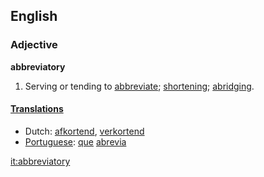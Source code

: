 ==English==

===Adjective===
'''abbreviatory'''

# Serving or tending to [[abbreviate]]; [[shortening]]; [[abridging]].

====[[Translation]]s====
*Dutch: [[afkortend]], [[verkortend]]
* [[Portuguese]]: [[que]] [[abrevia]]

[[it:abbreviatory]]